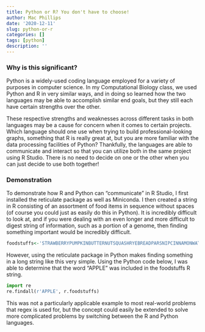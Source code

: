 ```yaml
---
title: Python or R? You don't have to choose!
author: Mac Phillips
date: '2020-12-11'
slug: python-or-r
categories: []
tags: [python]
description: ''
---
```

### Why is this significant?

Python is a widely-used coding language employed for a variety of purposes in computer science. In my Computational Biology class, we used Python and R in very similar ways, and in doing so learned how the two languages may be able to accomplish similar end goals, but they still each have certain strengths over the other. 

These respective strengths and weaknesses across different tasks in both languages may be a cause for concern when it comes to certain projects. Which language should one use when trying to build professional-looking graphs, something that R is really great at, but you are more familiar with the data processing facilities of Python? Thankfully, the languages are able to communicate and interact so that you can utilize both in the same project using R Studio. There is no need to decide on one or the other when you can just decide to use both together!

### Demonstration

To demonstrate how R and Python can "communicate" in R Studio, I first installed the reticulate package as well as Miniconda. I then created a string in R consisting of an assortment of food items in sequence without spaces (of course you could just as easily do this in Python). It is incredibly difficult to look at, and if you were dealing with an even longer and more difficult to digest string of information, such as a portion of a genome, then finding something important would be incredibly difficult. 

```R
foodstuffs<-'STRAWBERRYPUMPKINBUTTERNUTSQUASHRYEBREADPARSNIPCINNAMONWATERMELONAPPLEFUDGEBROWNIECARROTEGGSBACONPOTATOEPANCAKES'
```

However, using the reticulate package in Python makes finding something in a long string like this very simple. Using the Python code below, I was able to determine that the word "APPLE" was included in the foodstuffs R string. 

```python
import re
re.findall(r'APPLE', r.foodstuffs)
```

This was not a particularly applicable example to most real-world problems that regex is used for, but the concept could easily be extended to solve more complicated problems by switching between the R and Python languages. 
